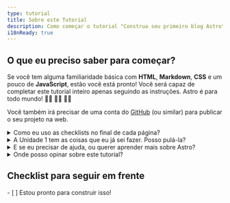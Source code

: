```yaml
---
type: tutorial
title: Sobre este Tutorial
description: Como começar o tutorial "Construa seu primeiro blog Astro".
i18nReady: true
---
```



## O que eu preciso saber para começar?

Se você tem alguma familiaridade básica com **HTML**, **Markdown**, **CSS** e um pouco de **JavaScript**, estão você está pronto! Você será capaz de completar este tutorial inteiro apenas seguindo as instruções. Astro é para todo mundo! 🧑‍🚀 👩‍🚀 👨‍🚀 

Você também irá precisar de uma conta do [GitHub](https://github.com) (ou similar) para publicar o seu projeto na web.

<details>
<summary>Como eu uso as checklists no final de cada página?</summary>

Você as checa!

No final de cada página, você irá encontrar uma checklist clicável de tarefas que agora você deve ser capaz de fazer. Cheque esses itens para ver seu progresso no "Progresso do Tutorial".

Utilizá-lo é opcional, mas pode te ajudar a lembrar sua posição se você completar o tutorial durante múltiplas visitas. Você também pode deixar alguns itens da checklist em branco como um lembrete de unidades que você quer revisitar posteriormente.

(Esses dados só são salvos no armazenamento local do seu navegador e não está disponível em nenhum outro lugar. Nenhum dado é enviado, ou armazenado, pelo Astro.)
</details>

<details>
<summary>A Unidade 1 tem as coisas que eu já sei fazer. Posso pulá-la?</summary>

Você pode usar as lições dentro da [Unidade 1](/pt-br/tutorial/1-setup/) para certificar-se de que você tem as ferramentas de desenvolvimento e contas online que você vai precisar para completar o tutorial. Elas irão te guiar através da criação de um novo projeto Astro, o armazenando no GitHub, e fazendo deploy para a Netlify.

Se você [criar um novo projeto Astro vazio](/pt-br/install-and-setup/) e está confortável com sua configuração, você pode pular de forma segura para a [Unidade 2](/pt-br/tutorial/2-pages/) onde você irá começar a fazer novas páginas em seu projeto.
</details>

<details>
<summary>E se eu precisar de ajuda, ou querer aprender mais sobre Astro?</summary>

Nosso [amigável servidor do Astro no Discord](https://astro.build/chat) é o lugar onde você deve ir! 

Dê um pulo no fórum de suporte para fazer perguntas, ou mande um oi e converse no `#general` ou `#off-topic`.
</details>

<details>
<summary>Onde posso opinar sobre este tutorial?</summary>

Este tutorial é um projeto da nossa equipe de documentação. Você pode nos encontrar no Discord no canal `#docs`, ou criar issues no [repositório Docs no GitHub](https://github.com/withastro/docs/issues). 
</details>

<Box icon="check-list">

## Checklist para seguir em frente

<Checklist>
- [ ] Estou pronto para construir isso!
</Checklist>
</Box>
